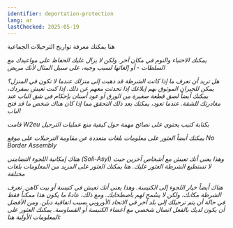 ```yaml
---
identifier: deportation-protection
lang: ar
lastChecked: 2025-05-19
---
```


ﻫﻨﺎ ﻳﻤﻜﻨﻚ ﻣﻌﺮﻓﺔ ﺗﻮﺍﺭﻳﺦ ﺍﻟﺘﺮﺣﻴﻼﺕ ﺍﻟﺠﻤﺎﻋﻴﺔ

<Address identifier="deportationalarm" />

ﻳﻤﻜﻨﻚ ﺍﻻﺧﺘﺒﺎﺀ ﻭﺍﻟﻨﻮﻡ ﻓﻲ ﻣﻜﺎﻥ ﺁﺧﺮ. ﻭﻟﻜﻦ ﻻ ﻳﺰﺍﻝ ﻋﻠﻴﻚ ﺍﻟﺤﻔﺎﻅ ﻋﻠﻰ ﻣﻮﺍﻋﻴﺪﻙ ﻣﻊ ﺍﻟﺴﻠﻄﺎﺕ - ﺃﻭ ﺇﻟﻐﺎﺋﻬﺎ ﻟﺴﺒﺐ ﻭﺟﻴﻪ، ﻋﻠﻰ ﺳﺒﻴﻞ ﺍﻟﻤﺜﺎﻝ ﻷﻧﻚ ﻣﺮﻳﺾ

ﻫﻞ ﺗﺮﻳﺪ ﺃﻥ ﺗﻌﺮﻑ ﻣﺎ ﺇﺫﺍ ﻛﺎﻧﺖ ﺍﻟﺸﺮﻃﺔ ﻗﺪ ﺫﻫﺒﺖ ﺇﻟﻰ ﻣﻨﺰﻟﻚ ﻋﻨﺪﻣﺎ ﻻ ﺗﻜﻮﻥ ﻓﻲ ﺍﻟﻤﻨﺰﻝ؟ ﻳﻤﻜﻦ ﻟﻠﺠﻴﺮﺍﻥ ﺍﻟﻤﻮﺛﻮﻕ ﺑﻬﻢ ﺇﺑﻼﻏﻚ ﺇﺫﺍ ﺗﺤﺪﺛﺖ ﻣﻌﻬﻢ ﻋﻦ ﺫﻟﻚ. ﺇﺫﺍ ﻛﻨﺖ ﺗﻌﻴﺶ ﺑﻤﻔﺮﺩﻙ، ﻳﻤﻜﻨﻚ ﺃﻳﻀﺎً ﻟﺼﻖ ﻗﻄﻌﺔ ﺻﻐﻴﺮﺓ ﻣﻦ ﺍﻟﻮﺭﻕ ﺃﻭ ﻋﻮﺩ ﺃﺳﻨﺎﻥ ﺑﺈﺣﻜﺎﻡ ﻓﻲ ﺷﻖ ﺍﻟﺒﺎﺏ ﻋﻨﺪ ﻣﻐﺎﺩﺭﺗﻚ ﻟﻠﺸﻘﺔ. ﻋﻨﺪﻣﺎ ﺗﻌﻮﺩ، ﻳﻤﻜﻨﻚ ﺑﻌﺪ ﺫﻟﻚ ﺍﻟﺘﺤﻘﻖ ﻣﻤﺎ ﺇﺫﺍ ﻛﺎﻥ ﻫﻨﺎﻙ ﺷﺨﺺ ﻣﺎ ﻗﺪ ﻓﺘﺢ ﺍﻟﺒﺎﺏ
    
ﻗﺎﻣﺖ
W2eu
ﺑﻜﺘﺎﺑﺔ ﻛﺘﻴﺐ ﻳﺤﺘﻮﻱ ﻋﻠﻰ ﻧﺼﺎﺋﺢ ﻣﻬﻤﺔ ﺣﻮﻝ ﻛﻴﻔﻴﺔ ﻣﻨﻊ ﻋﻤﻠﻴﺎﺕ ﺍﻟﺘﺮﺣﻴﻞ

<ExternalShortLink identifier="w2eu-deportation" />

ﻳﻤﻜﻨﻚ ﺃﻳﻀﺎً ﺍﻟﻌﺜﻮﺭ ﻋﻠﻰ ﻣﻌﻠﻮﻣﺎﺕ ﺑﻠﻐﺎﺕ ﻣﺘﻌﺪﺩﺓ ﻋﻦ ﻣﻘﺎﻭﻣﺔ ﺍﻟﺘﺮﺣﻴﻼﺕ ﻋﻠﻰ ﻣﻮﻗﻊ 
No Border Assembly
<ExternalShortLink identifier="noboarderassembly_resistance" />

هناك إمكانية اللجوء التضامني (Soli-Asyl) وهذا يعني أنك تعيش مع أشخاص آخرين حيث لا تستطيع الشرطة العثور عليك. هنا يمكنك العثور على المزيد ﻣﻦ
المعلومات بلغات مختلفة

<ExternalShortLink identifier="citizenasylum" />

ﻫﻨﺎﻙ ﺃﻳﻀﺎً ﺧﻴﺎﺭ ﺍﻟﻠﺠﻮﺀ ﺇﻟﻰ ﺍﻟﻜﻨﻴﺴﺔ. ﻭﻫﺬﺍ ﻳﻌﻨﻲ ﺃﻧﻚ ﺗﻌﻴﺶ ﻓﻲ ﻛﻨﻴﺴﺔ ﺃﻭ ﺑﻴﺖ ﻛﺎﻫﻦ. ﺗﻌﺮﻑ ﺍﻟﺸﺮﻃﺔ ﻣﻜﺎﻧﻚ، ﻭﻟﻜﻦ ﻻ ﻳﺴُﻤﺢ ﻟﻬﻢ ﺑﺎﺻﻄﺤﺎﺑﻚ. ﻭﻣﻊ ﺫﻟﻚ، ﻋﺎﺩﺓً ﻣﺎ ﻳﻜﻮﻥ ﻫﺬﺍ ﻣﻤﻜﻨﺎً ﻓﻘﻂ في حالة أن ﻳﺘﻢ ﺗﺮﺣﻴﻠﻚ ﺇﻟﻰ ﺑﻠﺪ ﺁﺧﺮ ﻓﻲ ﺍﻻﺗﺤﺎﺩ ﺍﻷﻭﺭﻭﺑﻲ ﺑﺴﺒﺐ ﺍﺗﻔﺎﻗﻴﺔ ﺩﺑﻠﻦ. ﻭﻣﻦ ﺍﻷﻓﻀﻞ ﺃﻥ ﻳﻜﻮﻥ ﻟﺪﻳﻚ ﺑﺎﻟﻔﻌﻞ ﺍﺗﺼﺎﻝ ﺷﺨﺼﻲ ﻣﻊ ﺃﻋﻀﺎﺀ ﺍﻟﻜﻨﻴﺴﺔ ﺃﻭ ﺍﻟﻘﺴﺎﻭﺳﺔ. ﻳﻤﻜﻨﻚ ﺍﻟﻌﺜﻮﺭ ﻋﻠﻰ ﺍﻟﻤﻌﻠﻮﻣﺎﺕ ﺍﻷﻭﻟﻴﺔ ﻫﻨﺎ:

<ExternalShortLink identifier="kirchenasyl" />

